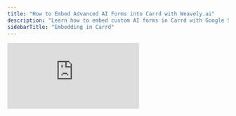 ```yaml
---
title: "How to Embed Advanced AI Forms into Carrd with Weavely.ai"
description: "Learn how to embed custom AI forms in Carrd with Google Sheets integration, conditional logic, and full styling control."
sidebarTitle: "Embedding in Carrd"
---
```


<iframe src="https://www.youtube.com/embed/YpYn065RIhk" title="YouTube video player" frameborder="0" className="w-full aspect-video rounded-xl" allow="accelerometer; autoplay; clipboard-write; encrypted-media; gyroscope; picture-in-picture; web-share" allowfullscreen />

If you're building a site with **Carrd**, you might’ve noticed that its built-in form options are great for basic needs, but they fall short when it comes to more advanced features like **Google Sheets integrations** or **conditional logic**. This guide shows you how to overcome those limitations by using **Weavely.ai**, a free AI-powered form builder that integrates smoothly with Carrd.

## Why Use Weavely with Carrd?

- **AI-generated forms**: Describe what you need, and Weavely builds the form for you.
- **Powerful integrations**: Google Sheets, Airtable, Slack, email alerts, and more.
- **Conditional logic**: Show or hide questions based on previous answers.
- **Fully customizable themes**: Match your Carrd site's colors, fonts, and layout.
- **Free to use**: All core features are free. Only branding removal requires a paid plan.

## Step 1: Generate Your AI Form in Weavely

Head to [Weavely.ai](https://weavely.ai) and describe your form. For example:

> "I need a witty contact form for my landing page. Make it single page."

You can also upload documents or screenshots to guide the AI. Weavely will generate the form automatically. You can tweak questions, styling, and layout as needed inside the editor. We've dedicated [an entire article](https://help.weavely.ai/get-started/the-basics) on how to get started.

## Step 2: Match the Form to Your Carrd Design

Once your form is ready, click the **“Generate Theme”** button and upload a screenshot of your Carrd site. Weavely will extract fonts and colors to visually align with your site.

Optionally:

- Remove the form header image if it's redundant.
- Adjust borders, radius, or background opacity for seamless embedding.

![Screenshot(6) Web](/images/Screenshot\(6\).webp)

## Step 3: Embed the Form in Carrd

<Warning>
  Important: Carrd’s embed element is only available on Pro Standard plans.
</Warning>

In Weavely, navigate to the \*\*Share \*\*tab and look at the **Embed** section. You'll need to copy both:

- The **script** tag (loads the Weavely library).
- The **form embed** container (the actual form).

![Screenshot(7) Web](/images/Screenshot\(7\).webp)

In Carrd you'll need to paste both pieces of code into an **Embed** element, after which you publish your Carrd site (as you do)

![Screenshot(8) Web](/images/Screenshot\(8\).webp)

You’ll now see your live, fully functional Weavely form right on your Carrd page.

## Step 4: Send Responses to Google Sheets (Optional)

1. Open your form in Weavely and go to the **Integrations** tab.
2. Click **Add** next to Google Sheets.
3. Connect your Google account (you only need to do this once).
4. Select the fields you want to export.
5. Hit **Create Integration**.

Weavely will automatically create a Google Sheet with a column for each question, and new responses will appear in real time. Check out [this article](https://help.weavely.ai/integrations/google-sheets) for an in-depth (video) tutorial.

## Step 5: Add Conditional Logic (Optional)

Want certain questions to appear only if previous ones are answered?

1. Head to the **Logic** tab in Weavely.
2. Click **Create Logic Rule**.
3. Define the condition (e.g., "if email is filled in").
4. Set the action (e.g., "show subject field").

These logic rules allow you to tailor your form for better user experience and higher completion rates. Again, check out [this article](https://help.weavely.ai/features/skip-logic) for an in-depth tutorial.

![Screenshot(9) Web](/images/Screenshot\(9\).webp)

Changes you make are \*\*automatically live \*\*after you hit **Publish** in Weavely. Just refresh your Carrd site, and you'll see the updated behavior immediately.